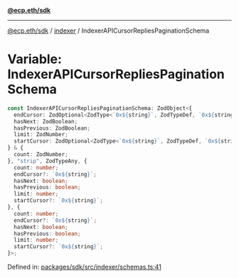 [**@ecp.eth/sdk**](../../index.mdx)

***

[@ecp.eth/sdk](/sdk-reference/index.mdx) / [indexer](/sdk-reference/indexer/index.mdx) / IndexerAPICursorRepliesPaginationSchema

# Variable: IndexerAPICursorRepliesPaginationSchema

```ts
const IndexerAPICursorRepliesPaginationSchema: ZodObject<{
  endCursor: ZodOptional<ZodType<`0x${string}`, ZodTypeDef, `0x${string}`>>;
  hasNext: ZodBoolean;
  hasPrevious: ZodBoolean;
  limit: ZodNumber;
  startCursor: ZodOptional<ZodType<`0x${string}`, ZodTypeDef, `0x${string}`>>;
} & {
  count: ZodNumber;
}, "strip", ZodTypeAny, {
  count: number;
  endCursor?: `0x${string}`;
  hasNext: boolean;
  hasPrevious: boolean;
  limit: number;
  startCursor?: `0x${string}`;
}, {
  count: number;
  endCursor?: `0x${string}`;
  hasNext: boolean;
  hasPrevious: boolean;
  limit: number;
  startCursor?: `0x${string}`;
}>;
```

Defined in: [packages/sdk/src/indexer/schemas.ts:41](https://github.com/ecp-eth/comments-monorepo/blob/main/packages/sdk/src/indexer/schemas.ts#L41)
